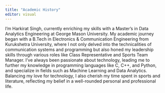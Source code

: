 ```yaml
---
title: "Academic History"
editor: visual
---
```


I'm Harkirat Singh, currently enriching my skills with a Master's in Data Analytics Engineering at George Mason University. My academic journey began with a B.Tech in Electronics & Communication Engineering from Kurukshetra University, where I not only delved into the technicalities of communication systems and programming but also honed my leadership skills through various roles like Class Representative and Sports Team Manager. I've always been passionate about technology, leading me to further my knowledge in programming languages like C, C++, and Python, and specialize in fields such as Machine Learning and Data Analytics. Balancing my love for technology, I also cherish my time spent in sports and literature, reflecting my belief in a well-rounded personal and professional life.
